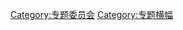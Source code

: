 {{template category
|type  = navbox
|topic = [[Wikipedia:专题委员会|专题委员会]]
|description = <small>请参见[[Wikipedia:专题委员会|专题委员会]]。</small>
}}
[[Category:专题委员会|Category:专题委员会]]
[[Category:专题横幅|Category:专题横幅]]